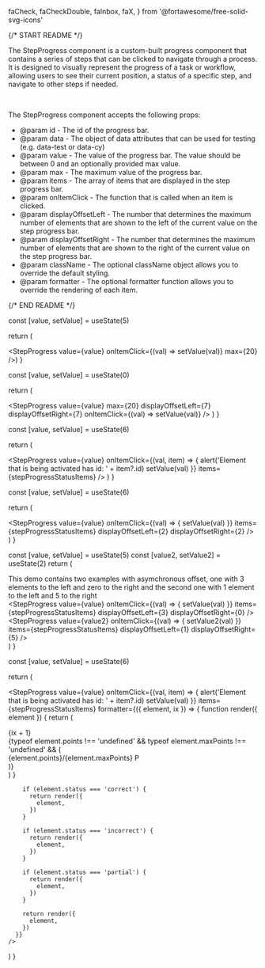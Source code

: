   faCheck,
  faCheckDouble,
  faInbox,
  faX,
} from '@fortawesome/free-solid-svg-icons'

{/* START README */}

The StepProgress component is a custom-built progress component that contains a series of steps that can be clicked to navigate through a process. It is designed to visually represent the progress of a task or workflow, allowing users to see their current position, a status of a specific step, and navigate to other steps if needed.

<br />

The StepProgress component accepts the following props:

- @param id - The id of the progress bar.
- @param data - The object of data attributes that can be used for testing (e.g. data-test or data-cy)
- @param value - The value of the progress bar. The value should be between 0 and an optionally provided max value.
- @param max - The maximum value of the progress bar.
- @param items - The array of items that are displayed in the step progress bar.
- @param onItemClick - The function that is called when an item is clicked.
- @param displayOffsetLeft - The number that determines the maximum number of elements that are shown to the left of the current value on the step progress bar.
- @param displayOffsetRight - The number that determines the maximum number of elements that are shown to the right of the current value on the step progress bar.
- @param className - The optional className object allows you to override the default styling.
- @param formatter - The optional formatter function allows you to override the rendering of each item.

{/* END README */}

  const [value, setValue] = useState(5)

return (

<StepProgress value={value} onItemClick={(val) => setValue(val)} max={20} />) }

  const [value, setValue] = useState(0)

return (

<StepProgress
  value={value}
  max={20}
  displayOffsetLeft={7}
  displayOffsetRight={7}
  onItemClick={(val) => setValue(val)}
/>
) }

  const [value, setValue] = useState(6)

return (

<StepProgress
  value={value}
  onItemClick={(val, item) => {
    alert('Element that is being activated has id: ' + item?.id)
    setValue(val)
  }}
  items={stepProgressStatusItems}
/>
) }

  const [value, setValue] = useState(6)

return (

<StepProgress
  value={value}
  onItemClick={(val) => {
    setValue(val)
  }}
  items={stepProgressStatusItems}
  displayOffsetLeft={2}
  displayOffsetRight={2}
/>
) }

  const [value, setValue] = useState(5)
  const [value2, setValue2] = useState(2)
  return (
    <div className="flex flex-col gap-4">
      <div>
        This demo contains two examples with asymchronous offset, one with 3
        elements to the left and zero to the right and the second one with 1
        element to the left and 5 to the right
      </div>
      <StepProgress
        value={value}
        onItemClick={(val) => {
          setValue(val)
        }}
        items={stepProgressStatusItems}
        displayOffsetLeft={3}
        displayOffsetRight={0}
      />
      <StepProgress
        value={value2}
        onItemClick={(val) => {
          setValue2(val)
        }}
        items={stepProgressStatusItems}
        displayOffsetLeft={1}
        displayOffsetRight={5}
      />
    </div>
  )
}

  const [value, setValue] = useState(6)

return (

<StepProgress
value={value}
onItemClick={(val, item) => {
alert('Element that is being activated has id: ' + item?.id)
setValue(val)
}}
items={stepProgressStatusItems}
formatter={({ element, ix }) => {
function render({ element }) {
return (
<div className="flex w-full flex-row items-center justify-between px-2">
<div>{ix + 1}</div>
{typeof element.points !== 'undefined' &&
typeof element.maxPoints !== 'undefined' && (
<div>
{element.points}/{element.maxPoints} P
</div>
)}
<FontAwesomeIcon
icon={{
correct: faCheckDouble,
incorrect: faX,
partial: faCheck,
unanswered: faInbox,
}[element.status ?? 'unanswered']}
/>
</div>
)
}

        if (element.status === 'correct') {
          return render({
            element,
          })
        }

        if (element.status === 'incorrect') {
          return render({
            element,
          })
        }

        if (element.status === 'partial') {
          return render({
            element,
          })
        }

        return render({
          element,
        })
      }}
    />

)
}
